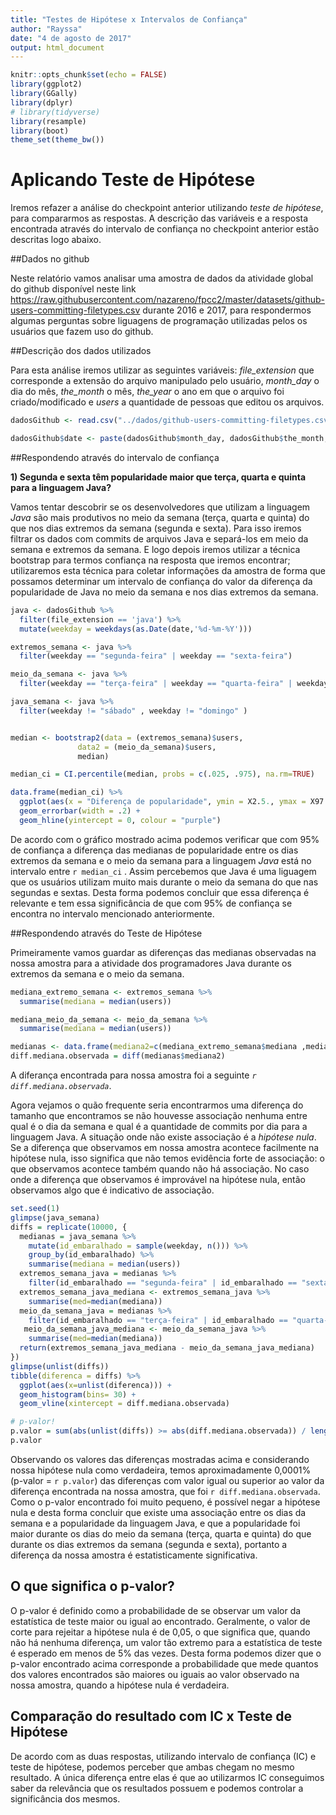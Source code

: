 ```yaml
---
title: "Testes de Hipótese x Intervalos de Confiança"
author: "Rayssa"
date: "4 de agosto de 2017"
output: html_document
---
```


```r
knitr::opts_chunk$set(echo = FALSE)
library(ggplot2)
library(GGally)
library(dplyr)
# library(tidyverse)
library(resample)
library(boot) 
theme_set(theme_bw())
```

# Aplicando Teste de Hipótese

Iremos refazer a análise do checkpoint anterior utilizando *teste de hipótese*, para compararmos as respostas. A descrição das variáveis e a resposta encontrada através do intervalo de confiança no checkpoint anterior estão descritas logo abaixo.

##Dados no github

Neste relatório vamos analisar uma amostra de dados da atividade global do github disponível neste link <https://raw.githubusercontent.com/nazareno/fpcc2/master/datasets/github-users-committing-filetypes.csv> durante 2016 e 2017, para respondermos algumas perguntas sobre liguagens de programação utilizadas pelos os usuários que fazem uso do github. 


##Descrição dos dados utilizados

Para esta análise iremos utilizar as seguintes variáveis: *file_extension* que corresponde a extensão do arquivo manipulado pelo usuário, *month_day* o dia do mês, *the_month* o mês, *the_year* o ano em que o arquivo foi criado/modificado e *users* a quantidade de pessoas que editou os arquivos.


```r
dadosGithub <- read.csv("../dados/github-users-committing-filetypes.csv")

dadosGithub$date <- paste(dadosGithub$month_day, dadosGithub$the_month, dadosGithub$the_year, sep = "-")
```


##Respondendo através do intervalo de confiança

**1) Segunda e sexta têm popularidade maior que terça, quarta e quinta para a linguagem Java?** 

Vamos tentar descobrir se os desenvolvedores que utilizam a linguagem *Java* são mais produtivos no meio da semana (terça, quarta e quinta) do que nos dias extremos da semana (segunda e sexta). Para isso iremos filtrar os dados com commits de arquivos Java e separá-los em meio da semana e extremos da semana. E logo depois iremos utilizar a técnica bootstrap para termos confiança na resposta que iremos encontrar; utilizaremos esta técnica para coletar informações da amostra de forma que possamos determinar um intervalo de confiança do valor da diferença da popularidade de Java no meio da semana e nos dias extremos da semana.

```r
java <- dadosGithub %>% 
  filter(file_extension == 'java') %>% 
  mutate(weekday = weekdays(as.Date(date,'%d-%m-%Y')))

extremos_semana <- java %>% 
  filter(weekday == "segunda-feira" | weekday == "sexta-feira")

meio_da_semana <- java %>% 
  filter(weekday == "terça-feira" | weekday == "quarta-feira" | weekday == "quinta-feira")

java_semana <- java %>% 
  filter(weekday != "sábado" , weekday != "domingo" )


median <- bootstrap2(data = (extremos_semana)$users, 
               data2 = (meio_da_semana)$users,
               median)

median_ci = CI.percentile(median, probs = c(.025, .975), na.rm=TRUE)

data.frame(median_ci) %>% 
  ggplot(aes(x = "Diferença de popularidade", ymin = X2.5., ymax = X97.5.)) + 
  geom_errorbar(width = .2) + 
  geom_hline(yintercept = 0, colour = "purple")

```

De acordo com o gráfico mostrado acima podemos verificar que com 95% de confiança a diferença das medianas de popularidade entre os dias extremos da semana e o meio da semana para a linguagem *Java* está no intervalo entre `r median_ci` . Assim percebemos que Java é uma liguagem que os usuários utilizam muito mais durante o meio da semana do que nas segundas e sextas. Desta forma podemos concluir que essa diferença é relevante e tem essa significância de que com 95% de confiança se encontra no intervalo mencionado anteriormente.

##Respondendo através do Teste de Hipótese

Primeiramente vamos guardar as diferenças das medianas observadas na nossa amostra para a atividade dos programadores Java durante os extremos da semana e o meio da semana.

```r
mediana_extremo_semana <- extremos_semana %>% 
  summarise(mediana = median(users))

mediana_meio_da_semana <- meio_da_semana %>%
  summarise(mediana = median(users))

medianas <- data.frame(mediana2=c(mediana_extremo_semana$mediana ,mediana_meio_da_semana$mediana))
diff.mediana.observada = diff(medianas$mediana2)

```

A diferança encontrada para nossa amostra foi a seguinte *`r diff.mediana.observada`*.

Agora vejamos o quão frequente seria encontrarmos uma diferença do tamanho que encontramos se não houvesse associação nenhuma entre qual é o dia da semana e qual é a quantidade de commits por dia para a linguagem Java. A situação onde não existe associação é a *hipótese nula*. Se a diferença que observamos em nossa amostra acontece facilmente na hipótese nula, isso significa que não temos evidência forte de associação: o que observamos acontece também quando não há associação. No caso onde a diferença que observamos é improvável na hipótese nula, então observamos algo que é indicativo de associação. 


```r
set.seed(1)
glimpse(java_semana)
diffs = replicate(10000, {
  medianas = java_semana %>% 
    mutate(id_embaralhado = sample(weekday, n())) %>% 
    group_by(id_embaralhado) %>% 
    summarise(mediana = median(users))
  extremos_semana_java = medianas %>% 
    filter(id_embaralhado == "segunda-feira" | id_embaralhado == "sexta-feira")
  extremos_semana_java_mediana <- extremos_semana_java %>% 
    summarise(med=median(mediana))
  meio_da_semana_java = medianas %>% 
    filter(id_embaralhado == "terça-feira" | id_embaralhado == "quarta-feira" | id_embaralhado == "quinta-feira")
   meio_da_semana_java_mediana <- meio_da_semana_java %>% 
    summarise(med=median(mediana))
  return(extremos_semana_java_mediana - meio_da_semana_java_mediana)
})
glimpse(unlist(diffs))
tibble(diferenca = diffs) %>%
  ggplot(aes(x=unlist(diferenca))) +
  geom_histogram(bins= 30) +
  geom_vline(xintercept = diff.mediana.observada)

# p-valor!
p.valor = sum(abs(unlist(diffs)) >= abs(diff.mediana.observada)) / length(unlist(diffs))
p.valor

```


Observando os valores das diferenças mostradas acima e considerando nossa hipótese nula como verdadeira, temos aproximadamente 0,0001% (p-valor = `r p.valor`) das diferenças com valor igual ou superior ao valor da diferença encontrada na nossa amostra, que foi `r diff.mediana.observada`. Como o p-valor encontrado foi muito pequeno, é possível negar a hipótese nula e desta forma concluir que existe uma associação entre os dias da semana e a popularidade da linguagem Java, e que a popularidade foi maior durante os dias do meio da semana (terça, quarta e quinta) do que durante os dias extremos da semana (segunda e sexta), portanto a diferença da nossa amostra é estatisticamente significativa.

## O que significa o p-valor?

O p-valor é definido como a probabilidade de se observar um valor da estatística de teste maior ou igual ao encontrado. Geralmente, o valor de corte para rejeitar a hipótese nula é de 0,05, o que significa que, quando não há nenhuma diferença, um valor tão extremo para a estatística de teste é esperado em menos de 5% das vezes. Desta forma podemos dizer que o p-valor encontrado acima corresponde a probabilidade que mede quantos dos valores encontrados são maiores ou iguais ao valor observado na nossa amostra, quando a hipótese nula é verdadeira. 

## Comparação do resultado com IC x Teste de Hipótese

De acordo com as duas respostas, utilizando intervalo de confiança (IC) e teste de hipótese, podemos perceber que ambas chegam no mesmo resultado. A única diferença entre elas é que ao utilizarmos IC conseguimos saber da relevância que os resultados possuem e podemos controlar a significância dos mesmos.
